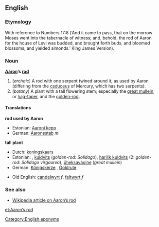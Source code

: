{{wikisource1911Enc|Aaron's Rod}}
==English==

===Etymology===
With reference to Numbers 17:8 (‘And it came to pass, that on the morrow Moses went into the tabernacle of witness; and, behold, the rod of Aaron for the house of Levi was budded, and brought forth buds, and bloomed blossoms, and yielded almonds.’  King James Version).

===Noun===
'''[[Aaron]]’s [[rod]]'''

#(''archaic'') A rod with one serpent twined around it, as used by Aaron (differing from the [[caduceus]] of Mercury, which has two serpents).
#(''botany'') A plant with a tall flowering stem; especially the [[great mullein]], or [[hag-taper]], and the [[golden-rod]].

====Translations====
'''rod used by Aaron'''
{{top}}
*Estonian: [[Aaroni kepp]]
*German: [[Aaronsstab]] ''m''
{{mid}}
{{bottom}}

'''tall plant'''
{{top}}
*Dutch: [[koningskaars]] {{f}}
*Estonian: , [[kuldvits]] (''golden-rod'': ''Solidago''), [[harilik kuldvits]] (2: ''golden-rod'': ''Solidago virgaurea''), [[üheksavägine]] (''great mullein'') 
*German: [[Königskerze]] {{f}}, [[Goldrute]] {{f}}
{{mid}}
*Old English: [[candelwyrt]] ''f'', [[feltwyrt]] ''f''
{{bottom}}

===See also===
*[[w:en:Aaron's_rod|Wikipedia article on Aaron’s rod]]

[[Category:English eponyms]]

[[et:Aaron’s rod]]